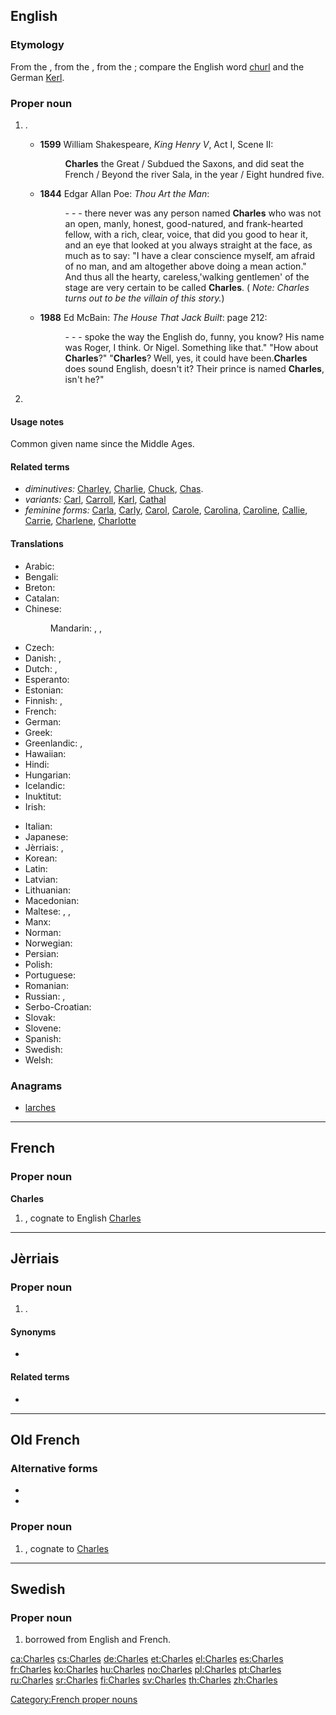 {{also|charles}}
==English==

===Etymology===
From the {{etyl|fr|en}} {{term|Charles|lang=fr}}, from the {{etyl|goh|en}} {{term|Karl|lang=goh}}, from the {{etyl|gem-pro|en}} {{recons|karlaz||person, free man|lang=gem-pro}}; compare the English word [[churl]] and the German [[Kerl]].

===Proper noun===
{{en-proper noun}}

# {{given name|male|from=Germanic}}.
#* '''1599''' William Shakespeare, ''King Henry V'', Act I, Scene II:
#*: '''Charles''' the Great / Subdued the Saxons, and did seat the French / Beyond the river Sala, in the year / Eight hundred five.
#* '''1844''' Edgar Allan Poe: ''Thou Art the Man'':
#*: - - - there never was any person named '''Charles''' who was not an open, manly, honest, good-natured, and frank-hearted fellow, with a rich, clear, voice, that did you good to hear it, and an eye that looked at you always straight at the face, as much as to say: "I have a clear conscience myself, am afraid of no man, and am altogether above doing a mean action." And thus all the hearty, careless,'walking gentlemen' of the stage are very certain to be called '''Charles'''. ( ''Note: Charles turns out to be the villain of this story.'')
#* '''1988''' Ed McBain: ''The House That Jack Built'': page 212:
#*: - - - spoke the way the English do, funny, you know? His name was Roger, I think. Or Nigel. Something like that."  "How about '''Charles'''?"  "'''Charles'''? Well, yes, it could have been.'''Charles''' does sound English, doesn't it? Their prince is named '''Charles''', isn't he?"
# {{surname|patronymic|from=given names}}

====Usage notes====
Common given name since the Middle Ages.

====Related terms====
* ''diminutives:'' [[Charley]], [[Charlie]], [[Chuck]], [[Chas]].
* ''variants:'' [[Carl]], [[Carroll]], [[Karl]], [[Cathal]]
* ''feminine forms:'' [[Carla]], [[Carly]], [[Carol]], [[Carole]], [[Carolina]], [[Caroline]], [[Callie]], [[Carrie]], [[Charlene]], [[Charlotte]]

====Translations====
{{trans-top|given name}}
* Arabic: {{t-|ar|تشارلز|m|tr=tšārlz|sc=Arab}}
* Bengali: {{t-|bn|চার্লস|tr=charlôs}}
* Breton: {{t+|br|Charlez|m}}
* Catalan: {{t+|ca|Carles|m}}
* Chinese:
*: Mandarin: {{t|cmn|查理|tr=Chálǐ|sc=Hani}}, {{t|cmn|查爾斯|sc=Hani}}, {{t|cmn|查尔斯|tr=Chá'ěrsī|sc=Hani}}
* Czech: {{t+|cs|Karel|m}}
* Danish: {{t-|da|Karl}}, {{t-|da|Carl|alt=Carl }}
* Dutch: {{t+|nl|Karel|m}}, {{t-|nl|Charel}}
* Esperanto: {{t-|eo|Karlo}}
* Estonian: {{t-|et|Kaarel}}
* Finnish: {{t+|fi|Kaarle}}, {{t+|fi|Kaarlo}}
* French: {{t+|fr|Charles}}
* German: {{t+|de|Karl}}
* Greek: {{t+|el|Κάρολος|m|tr=Károlos|sc=Grek}}
* Greenlandic: {{t-|kl|Kaali}}, {{t-|kl|Kaarali}}
* Hawaiian: {{tø|haw|Kale}}
* Hindi: {{t-|hi|चार्ल्स|tr=cārls|sc=Deva}}
* Hungarian: {{t+|hu|Károly}}
* Icelandic: {{t+|is|Karl}}
* Inuktitut: {{t|iu|ᑦᓴᕐᓕᔅ|tr=Tsarlis|sc=Cans}}
* Irish: {{t-|ga|Séarlas|m}}
{{trans-mid}}
* Italian: {{t+|it|Carlo|m}}
* Japanese: {{t-|ja|チャールズ|tr=Chāruzu|sc=Jpan}}
* Jèrriais: {{tø|roa-jer|Charles|m}}, {{tø|roa-jer|Charlot|m}}
* Korean: {{t-|ko|찰스|tr=Chalseu|sc=Kore}}
* Latin: {{t+|la|Carolus}}
* Latvian: {{t-|lv|Kārlis|m}}
* Lithuanian: {{t-|lt|Karolis|m}}
* Macedonian: {{t-|mk|Чарлс|m|tr=Charls}}
* Maltese: {{t-|mt|Karlu|m}}, {{t-|mt|Karmenu|m}}, {{t-|mt|Karmena|f}}
* Manx: {{t-|gv|Çhalse|m}}
* Norman: {{tø|roa-nor|Charlot|m}}
* Norwegian: {{t+|no|Karl}}
* Persian: {{t+|fa|چارلز|tr=Čârlz|sc=fa-Arab}}
* Polish: {{t+|pl|Karol|m}}
* Portuguese: {{t+|pt|Carlos|m}}
* Romanian: {{t-|ro|Carol}}
* Russian: {{t-|ru|Карл|m|tr=Karl}}, {{t-|ru|Чарльз|m|tr=Čarlʹz|sc=Cyrl}} {{qualifier|transliteration}}
* Serbo-Croatian: {{t-|sh|Charles|m}}
* Slovak: {{t-|sk|Karol|m}}
* Slovene: {{t+|sl|Karel|alt=Kárel|m}}
* Spanish: {{t+|es|Carlos|m}}
* Swedish: {{t+|sv|Karl}}
* Welsh: {{t-|cy|Siarl|m}}
{{trans-bottom}}

===Anagrams===
* [[larches#English|larches]]

----

==French==

===Proper noun===
'''Charles''' {{m}}

# {{given name|male|lang=fr}}, cognate to English [[Charles#English|Charles]]

[[Category:French proper nouns]]

----

==Jèrriais==

===Proper noun===
{{roa-jer-proper noun|m}}

# {{given name|male|lang=roa-jer}}.

====Synonyms====
* {{l|roa-jer|Charlot}}

====Related terms====
* {{l|roa-jer|Tchèrli}}

----

==Old French==

===Alternative forms===
* {{l/fro|Carles}}
* {{l/fro|Karles}}

===Proper noun===
{{fro-proper noun|m|Charles}}

# {{given name|male|lang=fro}}, cognate to {{etyl|en|-}} [[Charles#English|Charles]]

----

==Swedish==

===Proper noun===
{{head|sv|proper noun}}

# {{given name|male|lang=sv}} borrowed from English and French.

[[ca:Charles]]
[[cs:Charles]]
[[de:Charles]]
[[et:Charles]]
[[el:Charles]]
[[es:Charles]]
[[fr:Charles]]
[[ko:Charles]]
[[hu:Charles]]
[[no:Charles]]
[[pl:Charles]]
[[pt:Charles]]
[[ru:Charles]]
[[sr:Charles]]
[[fi:Charles]]
[[sv:Charles]]
[[th:Charles]]
[[zh:Charles]]
